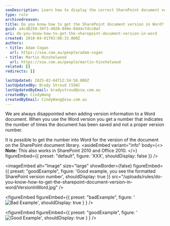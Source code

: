 ```yaml
---
seoDescription: Learn how to display the correct SharePoint document version number in your Word files.
type: rule
archivedreason:
title: Do you know how to get the SharePoint document version in Word?
guid: a4cd8259-39f3-4920-949e-8d44cfdcc0af
uri: do-you-know-how-to-get-the-sharepoint-document-version-in-word
created: 2010-04-01T03:08:33.000Z
authors:
- title: Adam Cogan
  url: https://ssw.com.au/people/adam-cogan
- title: Martin Hinshelwood
  url: https://ssw.com.au/people/martin-hinshelwood
related: []
redirects: []

lastUpdated: 2025-02-04T12:34:58.000Z
lastUpdatedBy: Brady Stroud [SSW]
lastUpdatedByEmail: bradystroud@ssw.com.au
createdBy: CindyWang
createdByEmail: CindyWang@ssw.com.au
---
```


We are always disappointed when adding version information to a Word document. When you use the Word version you get a number that indicates the number of times the document has been saved and not a proper version number.

It is possible to get the number into Word for the version of the document on the SharePoint document library.
<asideEmbed
  variant="info"
  body={<>
    **Note:** This also works in SharePoint 2010 and Office 2010.
  </>}
  figureEmbed={{
    preset: "default",
    figure: 'XXX',
    shouldDisplay: false
  }}
/>

<imageEmbed
  alt="Image"
  size="large"
  showBorder={false}
  figureEmbed={{
    preset: "goodExample",
    figure: 'Good example, you see the formatted SharePoint version number',
    shouldDisplay: true
  }}
  src="/uploads/rules/do-you-know-how-to-get-the-sharepoint-document-version-in-word/VersionInWord.jpg"
/>

<figureEmbed figureEmbed={{
  preset: "badExample",
  figure: '![Bad Example](BadVersioning.png)',
  shouldDisplay: true
} } />


<figureEmbed figureEmbed={{
  preset: "goodExample",
  figure: '![Good Example](GoodVersioning.png)',
  shouldDisplay: true
} } />
